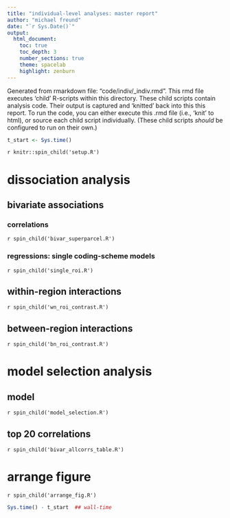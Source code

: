 ```yaml
---
title: "individual-level analyses: master report"
author: "michael freund"
date: "`r Sys.Date()`"
output:
  html_document:
    toc: true
    toc_depth: 3
    number_sections: true
    theme: spacelab
    highlight: zenburn
---
```


Generated from rmarkdown file: "code/indiv/_indiv.rmd".
This rmd file executes 'child' R-scripts within this directory.
These child scripts contain analysis code.
Their output is captured and 'knitted' back into this this report.
To run the code, you can either execute this .rmd file (i.e., 'knit' to html), or source each child script individually.
(These child scripts *should* be configured to run on their own.)

```r
t_start <- Sys.time()
```


`r knitr::spin_child('setup.R')`

# dissociation analysis

## bivariate associations

### correlations

`r spin_child('bivar_superparcel.R')`

### regressions: single coding-scheme models

`r spin_child('single_roi.R')`

## within-region interactions

`r spin_child('wn_roi_contrast.R')`

## between-region interactions

`r spin_child('bn_roi_contrast.R')`


# model selection analysis

## model

`r spin_child('model_selection.R')`

## top 20 correlations

`r spin_child('bivar_allcorrs_table.R')`


# arrange figure

`r spin_child('arrange_fig.R')`

```r
Sys.time() - t_start  ## wall-time
```
